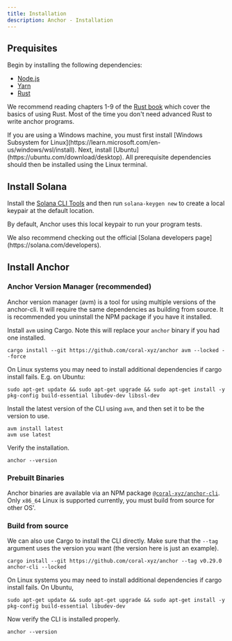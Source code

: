 ```yaml
---
title: Installation
description: Anchor - Installation
---
```



## Prequisites

Begin by installing the following dependencies:

- [Node.js](https://nodejs.org/)
- [Yarn](https://yarnpkg.com/getting-started/install)
- [Rust](https://www.rust-lang.org/tools/install)

We recommend reading chapters 1-9 of the
[Rust book](https://doc.rust-lang.org/book/title-page.html) which cover the
basics of using Rust. Most of the time you don't need advanced Rust to write
anchor programs.

<Callout>
  If you are using a Windows machine, you must first install [Windows Subsystem
  for Linux](https://learn.microsoft.com/en-us/windows/wsl/install). Next,
  install [Ubuntu](https://ubuntu.com/download/desktop). All prerequisite
  dependencies should then be installed using the Linux terminal.
</Callout>

## Install Solana

Install the
[Solana CLI Tools](https://docs.solana.com/cli/install-solana-cli-tools) and
then run `solana-keygen new` to create a local keypair at the default location.

By default, Anchor uses this local keypair to run your program tests.

<Callout>
  We also recommend checking out the official [Solana developers
  page](https://solana.com/developers).
</Callout>

## Install Anchor

### Anchor Version Manager (recommended)

Anchor version manager (avm) is a tool for using multiple versions of the
anchor-cli. It will require the same dependencies as building from source. It is
recommended you uninstall the NPM package if you have it installed.

Install `avm` using Cargo. Note this will replace your `anchor` binary if you
had one installed.

```shell
cargo install --git https://github.com/coral-xyz/anchor avm --locked --force
```

On Linux systems you may need to install additional dependencies if cargo
install fails. E.g. on Ubuntu:

```shell
sudo apt-get update && sudo apt-get upgrade && sudo apt-get install -y pkg-config build-essential libudev-dev libssl-dev
```

Install the latest version of the CLI using `avm`, and then set it to be the
version to use.

```shell
avm install latest
avm use latest
```

Verify the installation.

```shell
anchor --version
```

### Prebuilt Binaries

Anchor binaries are available via an NPM package
[`@coral-xyz/anchor-cli`](https://www.npmjs.com/package/@coral-xyz/anchor-cli).
Only `x86_64` Linux is supported currently, you must build from source for other
OS'.

### Build from source

We can also use Cargo to install the CLI directly. Make sure that the `--tag`
argument uses the version you want (the version here is just an example).

```shell
cargo install --git https://github.com/coral-xyz/anchor --tag v0.29.0 anchor-cli --locked
```

On Linux systems you may need to install additional dependencies if cargo
install fails. On Ubuntu,

```shell
sudo apt-get update && sudo apt-get upgrade && sudo apt-get install -y pkg-config build-essential libudev-dev
```

Now verify the CLI is installed properly.

```shell
anchor --version
```
